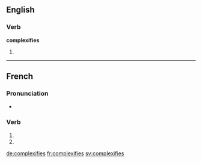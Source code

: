 {{also|complexifiés}}
==English==

===Verb===
'''complexifies'''

# {{third-person singular of|complexify}}

----

==French==

===Pronunciation===
* {{homophones|lang=fr|complexifie|complexifient}}

===Verb===
{{fr-verb-form}}

# {{conjugation of|complexifier||2|s|pres|ind|lang=fr}}
# {{conjugation of|complexifier||2|s|pres|sub|lang=fr}}

[[de:complexifies]]
[[fr:complexifies]]
[[sv:complexifies]]